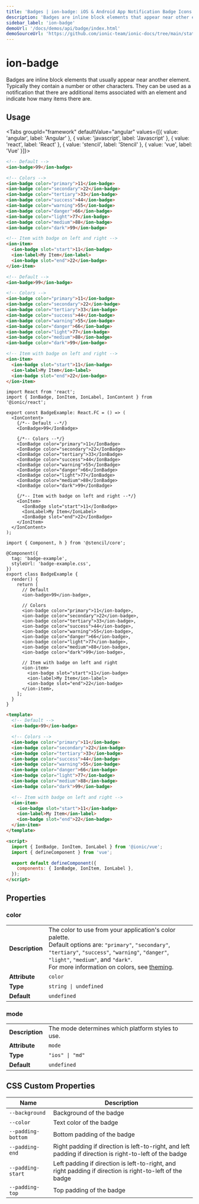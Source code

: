 ```yaml
---
title: 'Badges | ion-badge: iOS & Android App Notification Badge Icons'
description: 'Badges are inline block elements that appear near other elements on iOS & Android apps—use ion-badges as notifications that indicate how many items there are.'
sidebar_label: 'ion-badge'
demoUrl: '/docs/demos/api/badge/index.html'
demoSourceUrl: 'https://github.com/ionic-team/ionic-docs/tree/main/static/demos/api/badge/index.html'
---
```



# ion-badge

Badges are inline block elements that usually appear near another element. Typically they contain a number or other characters. They can be used as a notification that there are additional items associated with an element and indicate how many items there are.

## Usage

<Tabs groupId="framework" defaultValue="angular" values={[{ value: 'angular', label: 'Angular' }, { value: 'javascript', label: 'Javascript' }, { value: 'react', label: 'React' }, { value: 'stencil', label: 'Stencil' }, { value: 'vue', label: 'Vue' }]}>

<TabItem value="angular">

```html
<!-- Default -->
<ion-badge>99</ion-badge>

<!-- Colors -->
<ion-badge color="primary">11</ion-badge>
<ion-badge color="secondary">22</ion-badge>
<ion-badge color="tertiary">33</ion-badge>
<ion-badge color="success">44</ion-badge>
<ion-badge color="warning">55</ion-badge>
<ion-badge color="danger">66</ion-badge>
<ion-badge color="light">77</ion-badge>
<ion-badge color="medium">88</ion-badge>
<ion-badge color="dark">99</ion-badge>

<!-- Item with badge on left and right -->
<ion-item>
  <ion-badge slot="start">11</ion-badge>
  <ion-label>My Item</ion-label>
  <ion-badge slot="end">22</ion-badge>
</ion-item>
```

</TabItem>

<TabItem value="javascript">

```html
<!-- Default -->
<ion-badge>99</ion-badge>

<!-- Colors -->
<ion-badge color="primary">11</ion-badge>
<ion-badge color="secondary">22</ion-badge>
<ion-badge color="tertiary">33</ion-badge>
<ion-badge color="success">44</ion-badge>
<ion-badge color="warning">55</ion-badge>
<ion-badge color="danger">66</ion-badge>
<ion-badge color="light">77</ion-badge>
<ion-badge color="medium">88</ion-badge>
<ion-badge color="dark">99</ion-badge>

<!-- Item with badge on left and right -->
<ion-item>
  <ion-badge slot="start">11</ion-badge>
  <ion-label>My Item</ion-label>
  <ion-badge slot="end">22</ion-badge>
</ion-item>
```

</TabItem>

<TabItem value="react">

```tsx
import React from 'react';
import { IonBadge, IonItem, IonLabel, IonContent } from '@ionic/react';

export const BadgeExample: React.FC = () => (
  <IonContent>
    {/*-- Default --*/}
    <IonBadge>99</IonBadge>

    {/*-- Colors --*/}
    <IonBadge color="primary">11</IonBadge>
    <IonBadge color="secondary">22</IonBadge>
    <IonBadge color="tertiary">33</IonBadge>
    <IonBadge color="success">44</IonBadge>
    <IonBadge color="warning">55</IonBadge>
    <IonBadge color="danger">66</IonBadge>
    <IonBadge color="light">77</IonBadge>
    <IonBadge color="medium">88</IonBadge>
    <IonBadge color="dark">99</IonBadge>

    {/*-- Item with badge on left and right --*/}
    <IonItem>
      <IonBadge slot="start">11</IonBadge>
      <IonLabel>My Item</IonLabel>
      <IonBadge slot="end">22</IonBadge>
    </IonItem>
  </IonContent>
);
```

</TabItem>

<TabItem value="stencil">

```tsx
import { Component, h } from '@stencil/core';

@Component({
  tag: 'badge-example',
  styleUrl: 'badge-example.css',
})
export class BadgeExample {
  render() {
    return [
      // Default
      <ion-badge>99</ion-badge>,

      // Colors
      <ion-badge color="primary">11</ion-badge>,
      <ion-badge color="secondary">22</ion-badge>,
      <ion-badge color="tertiary">33</ion-badge>,
      <ion-badge color="success">44</ion-badge>,
      <ion-badge color="warning">55</ion-badge>,
      <ion-badge color="danger">66</ion-badge>,
      <ion-badge color="light">77</ion-badge>,
      <ion-badge color="medium">88</ion-badge>,
      <ion-badge color="dark">99</ion-badge>,

      // Item with badge on left and right
      <ion-item>
        <ion-badge slot="start">11</ion-badge>
        <ion-label>My Item</ion-label>
        <ion-badge slot="end">22</ion-badge>
      </ion-item>,
    ];
  }
}
```

</TabItem>

<TabItem value="vue">

```html
<template>
  <!-- Default -->
  <ion-badge>99</ion-badge>

  <!-- Colors -->
  <ion-badge color="primary">11</ion-badge>
  <ion-badge color="secondary">22</ion-badge>
  <ion-badge color="tertiary">33</ion-badge>
  <ion-badge color="success">44</ion-badge>
  <ion-badge color="warning">55</ion-badge>
  <ion-badge color="danger">66</ion-badge>
  <ion-badge color="light">77</ion-badge>
  <ion-badge color="medium">88</ion-badge>
  <ion-badge color="dark">99</ion-badge>

  <!-- Item with badge on left and right -->
  <ion-item>
    <ion-badge slot="start">11</ion-badge>
    <ion-label>My Item</ion-label>
    <ion-badge slot="end">22</ion-badge>
  </ion-item>
</template>

<script>
  import { IonBadge, IonItem, IonLabel } from '@ionic/vue';
  import { defineComponent } from 'vue';

  export default defineComponent({
    components: { IonBadge, IonItem, IonLabel },
  });
</script>
```

</TabItem>

</Tabs>

## Properties

### color

|                 |                                                                                                                                                                                                                                                                                   |
| --------------- | --------------------------------------------------------------------------------------------------------------------------------------------------------------------------------------------------------------------------------------------------------------------------------- |
| **Description** | The color to use from your application's color palette.<br />Default options are: `"primary"`, `"secondary"`, `"tertiary"`, `"success"`, `"warning"`, `"danger"`, `"light"`, `"medium"`, and `"dark"`.<br />For more information on colors, see [theming](../theming/basics.mdx). |
| **Attribute**   | `color`                                                                                                                                                                                                                                                                           |
| **Type**        | `string \| undefined`                                                                                                                                                                                                                                                             |
| **Default**     | `undefined`                                                                                                                                                                                                                                                                       |

### mode

|                 |                                                   |
| --------------- | ------------------------------------------------- |
| **Description** | The mode determines which platform styles to use. |
| **Attribute**   | `mode`                                            |
| **Type**        | `"ios" \| "md"`                                   |
| **Default**     | `undefined`                                       |

## CSS Custom Properties

| Name               | Description                                                                                              |
| ------------------ | -------------------------------------------------------------------------------------------------------- |
| `--background`     | Background of the badge                                                                                  |
| `--color`          | Text color of the badge                                                                                  |
| `--padding-bottom` | Bottom padding of the badge                                                                              |
| `--padding-end`    | Right padding if direction is left-to-right, and left padding if direction is right-to-left of the badge |
| `--padding-start`  | Left padding if direction is left-to-right, and right padding if direction is right-to-left of the badge |
| `--padding-top`    | Top padding of the badge                                                                                 |
